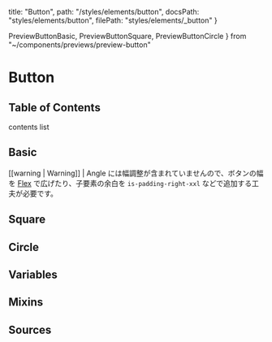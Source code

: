   title: "Button",
  path: "/styles/elements/button",
  docsPath: "styles/elements/button",
  filePath: "styles/elements/_button"
}

  PreviewButtonBasic,
  PreviewButtonSquare,
  PreviewButtonCircle
} from "~/components/previews/preview-button"

# Button

## Table of Contents

contents list

## Basic

<PreviewButtonBasic />

[[warning | Warning]]
| Angle には幅調整が含まれていませんので、ボタンの幅を [Flex](/styles/utilities/flex) で広げたり、子要素の余白を `is-padding-right-xxl` などで追加する工夫が必要です。

## Square

<PreviewButtonSquare />

## Circle

<PreviewButtonCircle />

## Variables

<PreviewVariablesDouble filePath={meta.filePath} viewCompiled={true} />

## Mixins

<PreviewMixins filePath={meta.filePath} />

## Sources

<PreviewSources
  title={meta.title}
  docsPath={meta.docsPath}
  scssPath={meta.filePath}
/>
